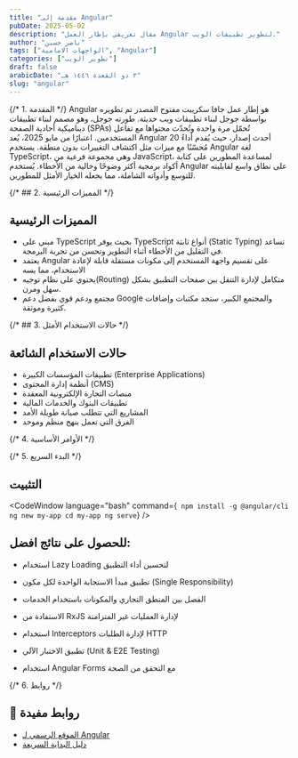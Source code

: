 ```yaml
---
title: "مقدمة إلى Angular"
pubDate: 2025-05-02
description: "مقال تعريفي بإطار العمل Angular لتطوير تطبيقات الويب."
author: "ناصر حسين"
tags: ["الواجهات الامامية", "Angular"]
categories: ["تطوير الويب"]
draft: false
arabicDate: "٣ ذو القعدة ١٤٤٦ هـ"
slug: "angular"
---
```



{/* 1. المقدمة */}
Angular هو إطار عمل جافا سكريبت مفتوح المصدر تم تطويره بواسطة جوجل لبناء تطبيقات ويب حديثة.
طورته جوجل، وهو مصمم لبناء تطبيقات ديناميكية أحادية الصفحة (SPAs) تُحمّل مرة واحدة وتُحدّث محتواها مع تفاعل المستخدمين.
اعتبارًا من مايو 2025، يُعد Angular 20 أحدث إصدار، حيث يُقدم أداءً مُحسّنًا مع ميزات مثل اكتشاف التغييرات بدون منطقة. يستخدم Angular لغة TypeScript، وهي مجموعة فرعية من JavaScript، لمساعدة المطورين على كتابة أكواد برمجية أكثر وضوحًا وخالية من الأخطاء. يُستخدم Angular على نطاق واسع لقابليته للتوسع وأدواته الشاملة، مما يجعله الخيار الأمثل للمطورين.

{/* ## 2. المميزات الرئيسية */}

## المميزات الرئيسية

- مبني على TypeScript بحيث يوفر TypeScript أنواع ثابتة (Static Typing) تساعد في التقليل من الأخطاء أثناء التطوير وتحسن من تجربة البرمجة.
- يعتمد Angular على تقسيم واجهة المستخدم إلى مكونات مستقلة قابلة لإعادة الاستخدام، مما يسه
- يحتوي على نظام توجيه(Routing) متكامل لإدارة التنقل بين صفحات التطبيق بشكل سهل ومرن.
- مجتمع ودعم قوي بفضل دعم Google والمجتمع الكبير، ستجد مكتبات وإضافات كثيرة وموثقة.

{/* ## 3. حالات الاستخدام الأمثل */}

## حالات الاستخدام الشائعة

- تطبيقات المؤسسات الكبيرة (Enterprise Applications)
- أنظمة إدارة المحتوى (CMS)
- منصات التجارة الإلكترونية المعقدة
- تطبيقات البنوك والخدمات المالية
- المشاريع التي تتطلب صيانة طويلة الأمد
- الفرق التي تعمل بنهج منظم وموحد

{/* 4. الأوامر الأساسية */}

{/* 5. البدء السريع */}

## التثبيت

<CodeWindow
  language="bash"
  command={`
  npm install -g @angular/cli
  ng new my-app
  cd my-app
  ng serve`}
/>

## للحصول على نتائج افضل:

- استخدام Lazy Loading لتحسين أداء التطبيق

- تطبيق مبدأ الاستجابة الواحدة لكل مكون (Single Responsibility)

- الفصل بين المنطق التجاري والمكونات باستخدام الخدمات

- الاستفادة من RxJS لإدارة العمليات غير المتزامنة

- استخدام Interceptors لإدارة الطلبات HTTP

- تطبيق الاختبار الآلي (Unit & E2E Testing)

- استخدام Angular Forms مع التحقق من الصحة

{/* 6. روابط */}

## 🔗 روابط مفيدة

- [الموقع الرسمي لـ Angular](https://angular.dev)
- [دليل البداية السريعة](https://v17.angular.io/start)
